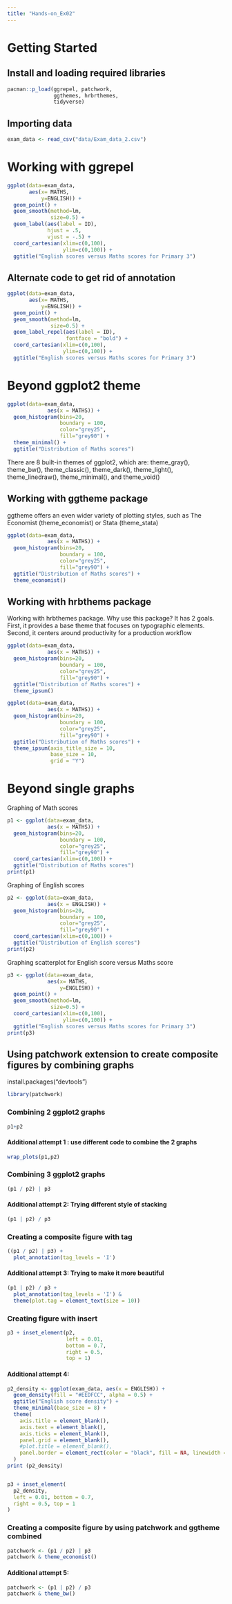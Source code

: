 ```yaml
---
title: "Hands-on_Ex02"
---
```


# Getting Started

## Install and loading required libraries

```r
pacman::p_load(ggrepel, patchwork, 
               ggthemes, hrbrthemes,
               tidyverse) 
```

## Importing data

```r
exam_data <- read_csv("data/Exam_data_2.csv")
```

# Working with ggrepel

```r
ggplot(data=exam_data, 
       aes(x= MATHS, 
           y=ENGLISH)) +
  geom_point() +
  geom_smooth(method=lm, 
              size=0.5) +  
  geom_label(aes(label = ID), 
             hjust = .5, 
             vjust = -.5) +
  coord_cartesian(xlim=c(0,100),
                  ylim=c(0,100)) +
  ggtitle("English scores versus Maths scores for Primary 3")
```

## Alternate code to get rid of annotation

```r
ggplot(data=exam_data, 
       aes(x= MATHS, 
           y=ENGLISH)) +
  geom_point() +
  geom_smooth(method=lm, 
              size=0.5) +  
  geom_label_repel(aes(label = ID), 
                   fontface = "bold") +
  coord_cartesian(xlim=c(0,100),
                  ylim=c(0,100)) +
  ggtitle("English scores versus Maths scores for Primary 3")
```

# Beyond ggplot2 theme

```r
ggplot(data=exam_data, 
             aes(x = MATHS)) +
  geom_histogram(bins=20, 
                 boundary = 100,
                 color="grey25", 
                 fill="grey90") +
  theme_minimal() +
  ggtitle("Distribution of Maths scores") 
```

There are 8 built-in themes of ggplot2, which are: theme_gray(), theme_bw(), theme_classic(), theme_dark(), theme_light(), theme_linedraw(), theme_minimal(), and theme_void()

## Working with ggtheme package

ggtheme offers an even wider variety of plotting styles, such as The Economist (theme_economist) or Stata (theme_stata)

```r
ggplot(data=exam_data, 
             aes(x = MATHS)) +
  geom_histogram(bins=20, 
                 boundary = 100,
                 color="grey25", 
                 fill="grey90") +
  ggtitle("Distribution of Maths scores") +
  theme_economist()
```

## Working with hrbthems package

Working with hrbthemes package. Why use this package? It has 2 goals. First, it provides a base theme that focuses on typographic elements. Second, it centers around productivity for a production workflow

```r
ggplot(data=exam_data, 
             aes(x = MATHS)) +
  geom_histogram(bins=20, 
                 boundary = 100,
                 color="grey25", 
                 fill="grey90") +
  ggtitle("Distribution of Maths scores") +
  theme_ipsum()
```

```r
ggplot(data=exam_data, 
             aes(x = MATHS)) +
  geom_histogram(bins=20, 
                 boundary = 100,
                 color="grey25", 
                 fill="grey90") +
  ggtitle("Distribution of Maths scores") +
  theme_ipsum(axis_title_size = 10,
              base_size = 10,
              grid = "Y")
```

# Beyond single graphs

Graphing of Math scores

```r
p1 <- ggplot(data=exam_data, 
             aes(x = MATHS)) +
  geom_histogram(bins=20, 
                 boundary = 100,
                 color="grey25", 
                 fill="grey90") + 
  coord_cartesian(xlim=c(0,100)) +
  ggtitle("Distribution of Maths scores")
print(p1)
```

Graphing of English scores

```r
p2 <- ggplot(data=exam_data, 
             aes(x = ENGLISH)) +
  geom_histogram(bins=20, 
                 boundary = 100,
                 color="grey25", 
                 fill="grey90") +
  coord_cartesian(xlim=c(0,100)) +
  ggtitle("Distribution of English scores")
print(p2)
```

Graphing scatterplot for English score versus Maths score

```r
p3 <- ggplot(data=exam_data, 
             aes(x= MATHS, 
                 y=ENGLISH)) +
  geom_point() +
  geom_smooth(method=lm, 
              size=0.5) +  
  coord_cartesian(xlim=c(0,100),
                  ylim=c(0,100)) +
  ggtitle("English scores versus Maths scores for Primary 3")
print(p3)
```

## Using patchwork extension to create composite figures by combining graphs

install.packages("devtools")

```r
library(patchwork)
```

### Combining 2 ggplot2 graphs

```r
p1+p2
```

#### Additional attempt 1 : use different code to combine the 2 graphs

```r
wrap_plots(p1,p2)
```

### Combining 3 ggplot2 graphs

```r
(p1 / p2) | p3
```

#### Additional attempt 2: Trying different style of stacking

```r
(p1 | p2) / p3
```

### Creating a composite figure with tag

```r
((p1 / p2) | p3) + 
  plot_annotation(tag_levels = 'I')
```

#### Additional attempt 3: Trying to make it more beautiful

```r
(p1 | p2) / p3 +
  plot_annotation(tag_levels = 'I') & 
  theme(plot.tag = element_text(size = 10))
```

### Creating figure with insert

```r
p3 + inset_element(p2, 
                   left = 0.01, 
                   bottom = 0.7, 
                   right = 0.5, 
                   top = 1)
```

#### Additional attempt 4:

```r
p2_density <- ggplot(exam_data, aes(x = ENGLISH)) +
  geom_density(fill = "#EEDFCC", alpha = 0.5) +
  ggtitle("English score density") + 
  theme_minimal(base_size = 8) +
  theme(
    axis.title = element_blank(),
    axis.text = element_blank(),
    axis.ticks = element_blank(),
    panel.grid = element_blank(),
    #plot.title = element_blank(),
    panel.border = element_rect(color = "black", fill = NA, linewidth = 0.3)
  )
print (p2_density)


p3 + inset_element(
  p2_density,
  left = 0.01, bottom = 0.7,
  right = 0.5, top = 1
)

```

### Creating a composite figure by using patchwork and ggtheme combined

```r
patchwork <- (p1 / p2) | p3
patchwork & theme_economist()
```

#### Additional attempt 5:

```r
patchwork <- (p1 | p2) / p3
patchwork & theme_bw()
```

